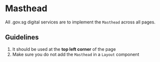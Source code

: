 
<Meta title="modules/Masthead" />

# Masthead

All .gov.sg digital services are to implement the `Masthead` across all pages.

<Canvas>
    <Story name="Masthead">
        <Masthead />
    </Story>
</Canvas>

## Guidelines

1. It should be used at the **top left corner** of the page
2. Make sure you do not add the `Masthead` in a `Layout` component
